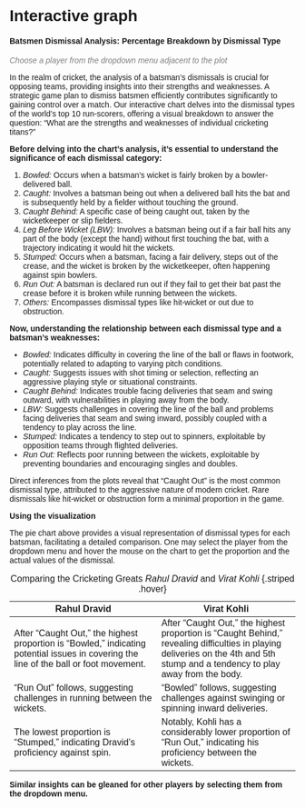 # Interactive graph

<style>
  * {
    font-family: sans-serif;
  }
  
  .sub-heading {
  font-size: 14px;
  color: #808080
}
  
   .dropdown-btn {
  padding: 4px;
  font-size: 13px;
  cursor: pointer;
  background-color: #fff; 
  color: #080808; 
  border: 1.5px solid #080808;
  transition: background-color 0.3s ease;
}


.dropdown-btn:hover {
  background-color: #080808;
  color:#fff
}


.dropdown-btn.active {
  background-color: #BEBEBE;
  color: #080808;
  border: 1.5px solid #080808;
  
}

  .tooltip {
      position: absolute;
      text-align: center;
      padding: 8px;
      font-size: 12px;
      background: #fff;
      border: 1px solid #ddd;
      border-radius: 5px;
      pointer-events: none; /* Ensure the tooltip does not interfere with mouse events on underlying elements */
      opacity: 0; /* Initially hidden */
    }

</style> 

<h4 id="heading">Batsmen Dismissal Analysis: Percentage Breakdown by Dismissal Type</h4>
<p class="sub-heading"><em>Choose a player from the dropdown menu adjacent to the plot</em></p>

<div id="plot">

</div>

<script src="https://d3js.org/d3.v6.js"></script>
<script type="module" src="scripts/myscript.js"></script>


In the realm of cricket, the analysis of a batsman's dismissals is crucial for opposing teams, providing insights into their strengths and weaknesses. A strategic game plan to dismiss batsmen efficiently contributes significantly to gaining control over a match. Our interactive chart delves into the dismissal types of the world's top 10 run-scorers, offering a visual breakdown to answer the question: "What are the strengths and weaknesses of individual cricketing titans?"

**Before delving into the chart's analysis, it's essential to understand the significance of each dismissal category:**

1. *Bowled:* Occurs when a batsman's wicket is fairly broken by a bowler-delivered ball.
2. *Caught:* Involves a batsman being out when a delivered ball hits the bat and is subsequently held by a fielder without touching the ground.
3. *Caught Behind:* A specific case of being caught out, taken by the wicketkeeper or slip fielders.
4. *Leg Before Wicket (LBW):* Involves a batsman being out if a fair ball hits any part of the body (except the hand) without first touching the bat, with a trajectory indicating it would hit the wickets.
5. *Stumped:* Occurs when a batsman, facing a fair delivery, steps out of the crease, and the wicket is broken by the wicketkeeper, often happening against spin bowlers.
6. *Run Out:* A batsman is declared run out if they fail to get their bat past the crease before it is broken while running between the wickets.
7. *Others:* Encompasses dismissal types like hit-wicket or out due to obstruction.

**Now, understanding the relationship between each dismissal type and a batsman's weaknesses:**

- *Bowled:* Indicates difficulty in covering the line of the ball or flaws in footwork, potentially related to adapting to varying pitch conditions.
- *Caught:* Suggests issues with shot timing or selection, reflecting an aggressive playing style or situational constraints.
- *Caught Behind:* Indicates trouble facing deliveries that seam and swing outward, with vulnerabilities in playing away from the body.
- *LBW:* Suggests challenges in covering the line of the ball and problems facing deliveries that seam and swing inward, possibly coupled with a tendency to play across the line.
- *Stumped:* Indicates a tendency to step out to spinners, exploitable by opposition teams through flighted deliveries.
- *Run Out:* Reflects poor running between the wickets, exploitable by preventing boundaries and encouraging singles and doubles.

Direct inferences from the plots reveal that "Caught Out" is the most common dismissal type, attributed to the aggressive nature of modern cricket. Rare dismissals like hit-wicket or obstruction form a minimal proportion in the game.

**Using the visualization**

The pie chart above provides a visual representation of dismissal types for each batsman, facilitating a detailed comparison. One may select the player from the dropdown menu and hover the mouse on the chart to get the proportion and the actual values of the dismissal.


| Rahul Dravid  | Virat Kohli  |
|---------------|--------------|
| After "Caught Out," the highest proportion is "Bowled," indicating potential issues in covering the line of the ball or foot movement.  | After "Caught Out," the highest proportion is "Caught Behind," revealing difficulties in playing deliveries on the 4th and 5th stump and a tendency to play away from the body. |
| "Run Out" follows, suggesting challenges in running between the wickets. | "Bowled" follows, suggesting challenges against swinging or spinning inward deliveries.  |
| The lowest proportion is "Stumped," indicating Dravid's proficiency against spin. | Notably, Kohli has a considerably lower proportion of "Run Out," indicating his proficiency between the wickets. |

: Comparing the Cricketing Greats *Rahul Dravid* and *Virat Kohli* {.striped .hover}


**Similar insights can be gleaned for other players by selecting them from the dropdown menu.**


